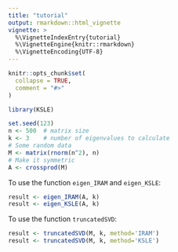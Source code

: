 ```yaml
---
title: "tutorial"
output: rmarkdown::html_vignette
vignette: >
  %\VignetteIndexEntry{tutorial}
  %\VignetteEngine{knitr::rmarkdown}
  %\VignetteEncoding{UTF-8}
---
```


```r
knitr::opts_chunk$set(
  collapse = TRUE,
  comment = "#>"
)
```

```r
library(KSLE)
```

```r
set.seed(123)
n <- 500  # matrix size
k <- 3    # number of eigenvalues to calculate
# Some random data
M <- matrix(rnorm(n^2), n)
# Make it symmetric
A <- crossprod(M)
```

To use the function `eigen_IRAM` and `eigen_KSLE`:
```r
result <- eigen_IRAM(A, k)
result <- eigen_KSLE(A, k)
```

To use the function `truncatedSVD`:
```r
result <- truncatedSVD(M, k, method='IRAM')
result <- truncatedSVD(M, k, method='KSLE')
```
